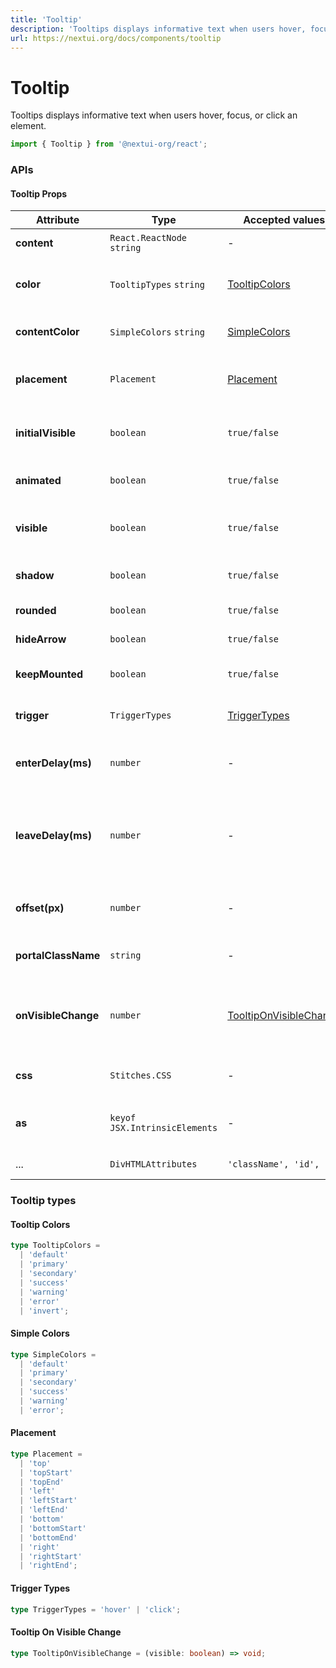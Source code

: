```yaml
---
title: 'Tooltip'
description: 'Tooltips displays informative text when users hover, focus, or click an element.'
url: https://nextui.org/docs/components/tooltip
---
```


# Tooltip

Tooltips displays informative text when users hover, focus, or click an element.

```jsx
import { Tooltip } from '@nextui-org/react';
```

<CarbonAd />

<Spacer y={2} />

<Playground
  title="Default"
  desc="The default `Tooltip` has the background color."
  files={tooltipContent.default_tooltip}
/>

<Playground
  title="Rounded"
  desc="You can completely round the `Tooltip` corners with the `rounded` property."
  files={tooltipContent.rounded}
/>

<Playground
  title="Colors"
  desc="You can change the color of the `Tooltip` with the property color."
  files={tooltipContent.color}
/>

<Playground
  title="Text Colors"
  desc="You can change the `Tooltip` text color with `contentColor` prop"
  files={tooltipContent.textColor}
/>

<Playground
  title="Trigger"
  desc="You can control the way to trigger the `Tooltip` wheater `hover` or `click` using the `trigger` property."
  files={tooltipContent.trigger}
/>

<Playground
  title="Placements"
  desc="Change the placement of the tooltip with the `placement` prop"
  files={tooltipContent.placement}
/>

<Playground
  title="Not Arrow"
  desc="In some cases you may need to remove the arrow from the tooltip for this case you can use the `hideArrow` property"
  files={tooltipContent.noArrow}
/>

<Playground
  title="Custom Content"
  desc="You can customize the `Tooltip` content."
  files={tooltipContent.customContent}
/>

<Spacer y={3} />

### APIs

<Spacer y={2} />

#### Tooltip Props

| Attribute           | Type                          | Accepted values                                      | Description                                                | Default   |
| ------------------- | ----------------------------- | ---------------------------------------------------- | ---------------------------------------------------------- | --------- |
| **content**         | `React.ReactNode` `string`    | -                                                    | Tooltip content                                            | -         |
| **color**           | `TooltipTypes` `string`       | [TooltipColors](#tooltip-colors)                     | Change tooltip background color                            | `default` |
| **contentColor**    | `SimpleColors` `string`       | [SimpleColors](#simple-colors)                       | Checkbox tooltip text color                                | `default` |
| **placement**       | `Placement`                   | [Placement](#placement)                              | Tooltip placement relative to the target                   | `top`     |
| **initialVisible**  | `boolean`                     | `true/false`                                         | Determine if the tooltip is visible on initial             | `false`   |
| **animated**        | `boolean`                     | `true/false`                                         | Display tooltip animations                                 | `true`    |
| **visible**         | `boolean`                     | `true/false`                                         | Force if the tooltip is visible or not                     | -         |
| **shadow**          | `boolean`                     | `true/false`                                         | Display shadow effect                                      | `false`   |
| **rounded**         | `boolean`                     | `true/false`                                         | Rounded tooltip                                            | `false`   |
| **hideArrow**       | `boolean`                     | `true/false`                                         | Hide tooltip arrow icon                                    | -         |
| **keepMounted**     | `boolean`                     | `true/false`                                         | Keep tooltip mounted on the DOM                            | `false`   |
| **trigger**         | `TriggerTypes`                | [TriggerTypes](#trigger-types)                       | Tooltip trigger mode                                       | `hover`   |
| **enterDelay(ms)**  | `number`                      | -                                                    | Delay before tooltip is shown                              | `0`       |
| **leaveDelay(ms)**  | `number`                      | -                                                    | Delay before tooltip is hidden (only work in 'hover' mode) | `0`       |
| **offset(px)**      | `number`                      | -                                                    | Distance between tooltip and target                        | `12`      |
| **portalClassName** | `string`                      | -                                                    | Tooltip box content className                              | -         |
| **onVisibleChange** | `number`                      | [TooltipOnVisibleChange](#tooltip-on-visible-change) | Callback when tooltip visibility has changed               | -         |
| **css**             | `Stitches.CSS`                | -                                                    | Override Default CSS style                                 | -         |
| **as**              | `keyof JSX.IntrinsicElements` | -                                                    | Changes which tag component outputs                        | `div`     |
| ...                 | `DivHTMLAttributes`           | `'className', 'id', ...`                             | Native div props                                           | -         |

<Spacer y={2} />

### Tooltip types

<Spacer y={1} />

#### Tooltip Colors

```ts
type TooltipColors =
  | 'default'
  | 'primary'
  | 'secondary'
  | 'success'
  | 'warning'
  | 'error'
  | 'invert';
```

#### Simple Colors

```ts
type SimpleColors =
  | 'default'
  | 'primary'
  | 'secondary'
  | 'success'
  | 'warning'
  | 'error';
```

#### Placement

```ts
type Placement =
  | 'top'
  | 'topStart'
  | 'topEnd'
  | 'left'
  | 'leftStart'
  | 'leftEnd'
  | 'bottom'
  | 'bottomStart'
  | 'bottomEnd'
  | 'right'
  | 'rightStart'
  | 'rightEnd';
```

#### Trigger Types

```ts
type TriggerTypes = 'hover' | 'click';
```

#### Tooltip On Visible Change

```ts
type TooltipOnVisibleChange = (visible: boolean) => void;
```
